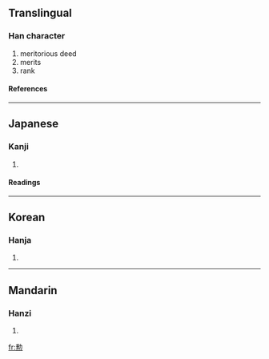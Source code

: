 {{see|勛}}

==Translingual==
===Han character===
{{Han char|rn=19|rad=力|as=13|sn=15|four=|canj=竹尸火 (HSF)}}
# meritorious deed
# merits
# rank
====References====
{{Han ref|kx=0149.351|dkj=02463|dj=0337.190|hdz=10381.110|uh=52F2|ud=21234}}
----
==Japanese==
===Kanji===
{{ja-kanji|grade=c|rs=力13}}
# {{defn|Japanese}} 
====Readings====
{{ja-readings|on=[[くん]] (kun)|kun=[[いさお]] (isao)}}
----
==Korean==
===Hanja===
{{ko-hanja|hangeul=훈|rv=hun|mr=hun}}
# {{defn|Korean}}
----
==Mandarin==
===Hanzi===
{{cmn-hanzi|pin=[[xūn]] ([[xun1]])|wg=hsün<sup>1</sup>}}
# {{defn|Mandarin}}

[[fr:勲]]